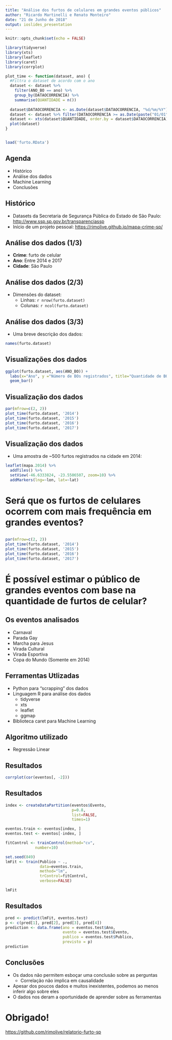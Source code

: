 ```yaml
---
title: "Análise dos furtos de celulares em grandes eventos públicos"
author: "Ricardo Martinelli e Renato Monteiro"
date: "21 de Junho de 2018"
output: ioslides_presentation
---
```


```r
knitr::opts_chunk$set(echo = FALSE)

library(tidyverse)
library(xts)
library(leaflet)
library(caret)
library(corrplot)

plot_time <- function(dataset, ano) {
  #Filtra o dataset de acordo com o ano
  dataset <- dataset %>%
    filter(ANO_BO == ano) %>%
    group_by(DATAOCORRENCIA) %>%
    summarise(QUANTIDADE = n())
  
  dataset$DATAOCORRENCIA <- as.Date(dataset$DATAOCORRENCIA, "%d/%m/%Y")
  dataset <- dataset %>% filter(DATAOCORRENCIA >= as.Date(paste("01/01", ano, sep="/"), "%d/%m/%Y"))
  dataset <- xts(dataset$QUANTIDADE, order.by = dataset$DATAOCORRENCIA)
  plot(dataset)
}


load('furto.RData')
```

## Agenda

- Histórico
- Análise dos dados
- Machine Learning
- Conclusões

## Histórico

- Datasets da Secretaria de Segurança Pública do Estado de São Paulo: <http://www.ssp.sp.gov.br/transparenciassp>
- Início de um projeto pessoal: <https://rimolive.github.io/mapa-crime-sp/>

## Análise dos dados (1/3)

- __Crime__: furto de celular
- __Ano__: Entre 2014 e 2017
- __Cidade__: São Paulo

## Análise dos dados (2/3)

- Dimensões do dataset:
  - Linhas: `r nrow(furto.dataset)`
  - Colunas: `r ncol(furto.dataset)`

## Análise dos dados (3/3)

- Uma breve descrição dos dados:

```r
names(furto.dataset)
```

## Visualizações dos dados

```r
ggplot(furto.dataset, aes(ANO_BO)) +
  labs(x="Ano", y ="Número de BOs registrados", title="Quantidade de BOs registrados por ano em São Paulo") + 
  geom_bar()
```

## Visualização dos dados

```r
par(mfrow=c(2, 2))
plot_time(furto.dataset, '2014')
plot_time(furto.dataset, '2015')
plot_time(furto.dataset, '2016')
plot_time(furto.dataset, '2017')
```

## Visualização dos dados

- Uma amostra de ~500 furtos registrados na cidade em 2014:
```r
leaflet(mapa.2014) %>%
  addTiles() %>%
  setView(-46.6333824, -23.5506507, zoom=10) %>%
  addMarkers(lng=~lon, lat=~lat)
```

# Será que os furtos de celulares ocorrem com mais frequência em grandes eventos?

## 

```r
par(mfrow=c(2, 2))
plot_time(furto.dataset, '2014')
plot_time(furto.dataset, '2015')
plot_time(furto.dataset, '2016')
plot_time(furto.dataset, '2017')
```

# É possível estimar o público de grandes eventos com base na quantidade de furtos de celular?

## Os eventos analisados

- Carnaval
- Parada Gay
- Marcha para Jesus
- Virada Cultural
- Virada Esportiva
- Copa do Mundo (Somente em 2014)

## Ferramentas Utlizadas

- Python para "scrapping" dos dados
- Linguagem R para análise dos dados
  - tidyverse
  - xts
  - leaflet
  - ggmap
- Biblioteca caret para Machine Learning

## Algoritmo utilizado

- Regressão Linear

## Resultados

```r
corrplot(cor(eventos[, -2]))
```

## Resultados

```r
index <- createDataPartition(eventos$Evento,
                             p=0.8,
                             list=FALSE,
                             times=1)

eventos.train <- eventos[index, ]
eventos.test <- eventos[-index, ]

fitControl <- trainControl(method="cv",
             number=10)

set.seed(849)
lmFit <- train(Publico ~ .,
               data=eventos.train,
               method="lm",
               trControl=fitControl,
               verbose=FALSE)

lmFit
```

## Resultados

```r
pred <- predict(lmFit, eventos.test)
p <- c(pred[1], pred[2], pred[3], pred[4])
prediction <- data.frame(ano = eventos.test$Ano,
                         evento = eventos.test$Evento,
                         publico = eventos.test$Publico,
                         previsto = p)
prediction
```

## Conclusões

- Os dados não permitem esboçar uma conclusão sobre as perguntas
  - Correlação não implica em causalidade
- Apesar dos poucos dados e muitos inexistentes, podemos ao menos inferir algo sobre eles
- O dados nos deram a oportunidade de aprender sobre as ferramentas

# Obrigado!

<https://github.com/rimolive/relatorio-furto-sp>
